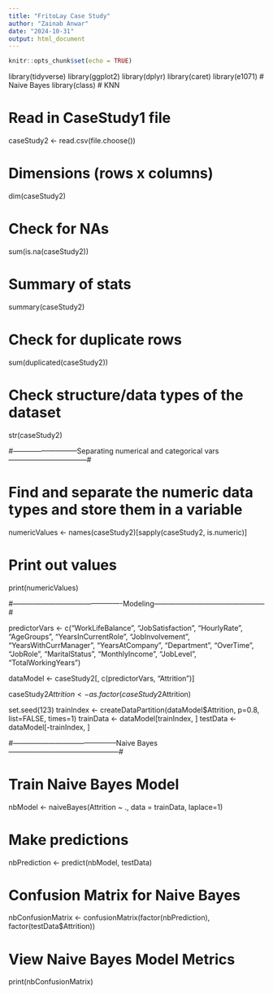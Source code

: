 ```yaml
---
title: "FritoLay Case Study"
author: "Zainab Anwar"
date: "2024-10-31"
output: html_document
---
```


```r
knitr::opts_chunk$set(echo = TRUE)
```

library(tidyverse)
library(ggplot2)
library(dplyr)
library(caret)
library(e1071) # Naive Bayes
library(class) # KNN

# Read in CaseStudy1 file
caseStudy2 <- read.csv(file.choose())

# Dimensions (rows x columns)
dim(caseStudy2)

# Check for NAs
sum(is.na(caseStudy2))

# Summary of stats
summary(caseStudy2)

# Check for duplicate rows
sum(duplicated(caseStudy2))

# Check structure/data types of the dataset
str(caseStudy2)

#---------------------------Separating numerical and categorical vars---------------------------------#

# Find and separate the numeric data types and store them in a variable
numericValues <- names(caseStudy2)[sapply(caseStudy2, is.numeric)]

# Print out values
print(numericValues)

#----------------------------------------------Modeling-----------------------------------------------#

predictorVars <- c("WorkLifeBalance", "JobSatisfaction", "HourlyRate", "AgeGroups",
                   "YearsInCurrentRole", "JobInvolvement",
                   "YearsWithCurrManager", "YearsAtCompany", "Department",
                   "OverTime", "JobRole", "MaritalStatus", "MonthlyIncome", "JobLevel", "TotalWorkingYears")  

dataModel <- caseStudy2[, c(predictorVars, "Attrition")]

caseStudy2$Attrition <- as.factor(caseStudy2$Attrition)

set.seed(123)
trainIndex <- createDataPartition(dataModel$Attrition, p=0.8, list=FALSE, times=1)
trainData <- dataModel[trainIndex, ]
testData <- dataModel[-trainIndex, ]

#--------------------------------------------Naive Bayes-----------------------------------------------#

# Train Naive Bayes Model
nbModel <- naiveBayes(Attrition ~ ., data = trainData, laplace=1)

# Make predictions
nbPrediction <- predict(nbModel, testData)

# Confusion Matrix for Naive Bayes
nbConfusionMatrix <- confusionMatrix(factor(nbPrediction), factor(testData$Attrition))

# View Naive Bayes Model Metrics
print(nbConfusionMatrix)
